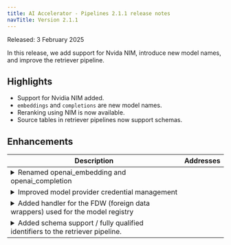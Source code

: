 ```yaml
---
title: AI Accelerator - Pipelines 2.1.1 release notes
navTitle: Version 2.1.1
---
```


Released: 3 February 2025

In this release, we add support for Nvida NIM, introduce new model names, and improve the retriever pipeline.

## Highlights

- Support for Nvidia NIM added.
- `embeddings` and `completions` are new model names.
- Reranking using NIM is now available.
- Source tables in retriever pipelines now support schemas.

## Enhancements

<table class="table w-100"><thead><tr><th>Description</th><th width="10%">Addresses</th></tr></thead><tbody>
<tr><td><details><summary>Renamed openai_embedding and openai_completion</summary><hr/><p>The model names <code>openai_embedding</code> and <code>openai_completion</code> have been renamed to <code>embeddings</code> and <code>completions</code> respectively. The old names are still supported for backward compatibility.</p>
</details></td><td></td></tr>
<tr><td><details><summary>Improved model provider credential management</summary><hr/><p>Improve model provider credential management in the create_model() call. New credentials no longer get silently ignored if credentials already exist.</p>
</details></td><td></td></tr>
<tr><td><details><summary>Added handler for the FDW (foreign data wrappers) used for the model registry</summary><hr/><p>The handler has no functionality but it satisfies the FDW handler interface. This avoids certain issues with PG system calls that happen when FDWs don't have any handlers.</p>
</details></td><td></td></tr>
<tr><td><details><summary>Added schema support / fully qualified identifiers to the retriever pipeline.</summary><hr/><p>For retrievers with table sources, the source table and vector table can now be in any schema in the PG database. The schema can either be passed during retriever creation (fully qualified identifier) or can be omitted. If the schema is omitted, we resolve and store the applicable schema.</p>
</details></td><td></td></tr>
</tbody></table>


